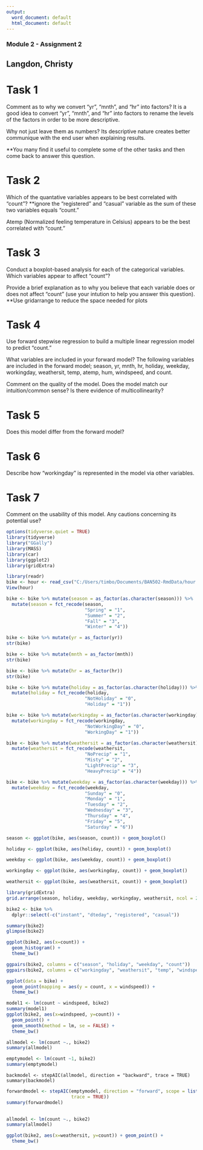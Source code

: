 ---
output:
  word_document: default
  html_document: default
---
### Module 2 - Assignment 2

## Langdon, Christy

# Task 1
Comment as to why we convert "yr", "mnth", and "hr" into factors?
It is a good idea to convert "yr", "mnth", and "hr" into factors to rename the levels of the factors in order to be more descriptive.

Why not just leave them as numbers?
Its descriptive nature creates better communique with the end user when explaining results.

**You many find it useful to complete some of the other tasks and then come back to answer this question.


# Task 2
Which of the quantative variables appears to be best correlated with "count"?
**ignore the "registered" and "casual" variable as the sum of these two variables equals "count."

Atemp (Normalized feeling temperature in Celsius) appears to be the best correlated with "count."

# Task 3
Conduct a boxplot-based analysis for each of the categorical variables.
Which variables appear to affect "count"?



Provide a brief explanation as to why you believe that each variable does or does not affect "count" (use your intution to help you answer this question).
**Use gridarrange to reduce the space needed for plots

# Task 4
Use forward stepwise regression to build a multiple linear regression model to predict "count."

What variables are included in your forward model?
The following variables are included in the forward model; season, yr, mnth, hr, holiday, weekday, workingday, weathersit, temp, atemp, hum, windspeed, and count.

Comment on the quality of the model.
Does the model match our intuition/common sense?
Is there evidence of multicollinearity?


# Task 5
Does this model differ from the forward model?


# Task 6
Describe how "workingday" is represented in the model via other variables.


# Task 7
Comment on the usability of this model. Any cautions concerning its potential use?

```{r}
options(tidyverse.quiet = TRUE)
library(tidyverse)
library("GGally")
library(MASS)
library(car)
library(ggplot2)
library(gridExtra)

```

```{r}
library(readr)
bike <- hour <- read_csv("C:/Users/timbo/Documents/BAN502-RmdData/hour.csv")
View(hour)

```
```{r}
bike <- bike %>% mutate(season = as_factor(as.character(season))) %>%
  mutate(season = fct_recode(season,
                             "Spring" = "1",
                             "Summer" = "2",
                             "Fall" = "3",
                             "Winter" = "4"))

```

```{r}
bike <- bike %>% mutate(yr = as_factor(yr))
str(bike)

```

```{r}
bike <- bike %>% mutate(mnth = as_factor(mnth))
str(bike)

```

```{r}
bike <- bike %>% mutate(hr = as_factor(hr))
str(bike)

```

```{r}
bike <- bike %>% mutate(holiday = as_factor(as.character(holiday))) %>%
  mutate(holiday = fct_recode(holiday,
                             "NotHoliday" = "0",
                             "Holiday" = "1"))

```

```{r}
bike <- bike %>% mutate(workingday = as_factor(as.character(workingday))) %>%
  mutate(workingday = fct_recode(workingday,
                             "NotWorkingDay" = "0",
                             "WorkingDay" = "1"))
```

```{r}
bike <- bike %>% mutate(weathersit = as_factor(as.character(weathersit))) %>%
  mutate(weathersit = fct_recode(weathersit,
                             "NoPrecip" = "1",
                             "Misty" = "2",
                             "LightPrecip" = "3",
                             "HeavyPrecip" = "4"))

```

```{r}
bike <- bike %>% mutate(weekday = as_factor(as.character(weekday))) %>%
  mutate(weekday = fct_recode(weekday,
                             "Sunday" = "0",
                             "Monday" = "1",
                             "Tuesday" = "2",
                             "Wednesday" = "3",
                             "Thursday" = "4",
                             "Friday" = "5",
                             "Saturday" = "6"))

```


```{r}
season <- ggplot(bike, aes(season, count)) + geom_boxplot()

holiday <- ggplot(bike, aes(holiday, count)) + geom_boxplot()

weekday <- ggplot(bike, aes(weekday, count)) + geom_boxplot()

workingday <- ggplot(bike, aes(workingday, count)) + geom_boxplot()

weathersit <- ggplot(bike, aes(weathersit, count)) + geom_boxplot()

library(gridExtra)
grid.arrange(season, holiday, weekday, workingday, weathersit, ncol = 2)

```

```{r}
bike2 <- bike %>%
  dplyr::select(-c("instant", "dteday", "registered", "casual"))

```

```{r}
summary(bike2)
glimpse(bike2)

```

```{r}
ggplot(bike2, aes(x=count)) +
  geom_histogram() +
  theme_bw()

```

```{r}
ggpairs(bike2, columns = c("season", "holiday", "weekday", "count"))
ggpairs(bike2, columns = c("workingday", "weathersit", "temp", "windspeed", "count"))

```

```{r The first model uses the variable that is best correlated with "count"}
ggplot(data = bike) +
  geom_point(mapping = aes(y = count, x = windspeed)) +
  theme_bw()

```

```{r}
model1 <- lm(count ~ windspeed, bike2)
summary(model1)
ggplot(bike2, aes(x=windspeed, y=count)) +
  geom_point() +
  geom_smooth(method = lm, se = FALSE) +
  theme_bw()

```

```{r Create all in model}
allmodel <- lm(count ~., bike2)
summary(allmodel)

```

```{r Create a model with all possible predictors}
emptymodel <- lm(count ~1, bike2)
summary(emptymodel)

```

```{rd Backward stepwise}
backmodel <- stepAIC(allmodel, direction = "backward", trace = TRUE)
summary(backmodel)

```

```{r}
forwardmodel <- stepAIC(emptymodel, direction = "forward", scope = list(upper=allmodel, lower=emptymodel,
                        trace = TRUE))
summary(forwardmodel)
                        
```

```{r}
allmodel <- lm(count ~., bike2)
summary(allmodel)
```

```{r}
ggplot(bike2, aes(x=weathersit, y=count)) + geom_point() +
  theme_bw()
```

